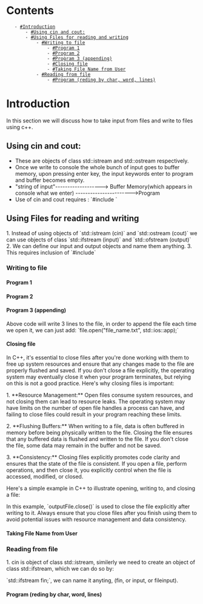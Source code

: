 = Contents =
    - [[#Introduction]]
        - [[#Using cin and cout:]]
        - [[#Using Files for reading and writing]]
            - [[#Writing to file]]
                - [[#Program 1]]
                - [[#Program 2]]
                - [[#Program 3 (appending)]]
                - [[#Closing file]]
                - [[#Taking File Name from User]]
            - [[#Reading from file]]
                - [[#Program (reding by char, word, lines)]]

= Introduction =

In this section we will discuss how to take input from files and write to files using c++. 

== Using cin and cout: ==

* These are objects of class std::istream and std::ostream respectively.
* Once we write to console the whole bunch of input goes to buffer memory, upon pressing enter key, the input keywords enter to program and buffer becomes empty.
* "string of input"-------------------> Buffer Memory(which appears in console what we enter) ----------------------->Program
* Use of cin and cout requires : `#include<iostream> `


== Using Files for reading and writing ==

1. Instead of using objects of `std::istream (cin)` and `std::ostream (cout)` we can use objects of class `std::ifstream (input)` and `std::ofstream (output)`
2. We can define our input and output objects and name them anything.
3. This requires inclusion of `#include<fstream>`

=== Writing to file ===

==== Program 1 ====
{{{cpp

#include<fstream>
#include<vector>

	int main(){
	std::ofstream file;
	file.open("name_of_file.txt");
	std::vector<std::string> vec;
	vec.push_back("first line");
	vec.push_back("second line");
	vec.push_back("third line");

	for (int i=0;i<vec.size();i++)
	{
		file<<vec[i]<<std::endl;
	}
	return 0;
	}


}}}

==== Program 2 ====
{{{cpp

#include<fstream>
#include<vector>

	int main(){
	std::ofstream file;
	file.open("name_of_file.txt");
	std::vector<std::string> vec;
	vec.push_back("first line");
	vec.push_back("second line");
	vec.push_back("third line");

	for (std::string line:vec)
	{
		file<<line<<std::endl;
	}
	return 0;
	}


}}}


==== Program 3 (appending) ====
Above code will write 3 lines to the file, in order to append the file each time we open it, we can just add: 
`file.open("file_name.txt", std::ios::app);`

{{{cpp


#include<fstream>
#include <iostream>
#include<vector>

	int main(){
	std::ofstream file;
	file.open("Fileof_appending.txt",std::ios::app);
	if (file.is_open()){
		std::cout<<"file is open"<<std::endl;
	}
	std::vector<std::string> vec;
	vec.push_back("first line");
	vec.push_back("second line");
	vec.push_back("third line");

	for (std::string line:vec)
	{
		file<<line<<std::endl;
	}
	file.close();
	if (file.is_open()){
		std::cout<<"file is open"<<std::endl;
	}
	else{std::cout<<"file is close"<<std::endl;}
	return 0;
	}


}}}

==== Closing file ====

In C++, it's essential to close files after you're done working with them to free up system resources and ensure that any changes made to the file are properly flushed and saved. If you don't close a file explicitly, the operating system may eventually close it when your program terminates, but relying on this is not a good practice. Here's why closing files is important:

1. **Resource Management:** Open files consume system resources, and not closing them can lead to resource leaks. The operating system may have limits on the number of open file handles a process can have, and failing to close files could result in your program reaching these limits.

2. **Flushing Buffers:** When writing to a file, data is often buffered in memory before being physically written to the file. Closing the file ensures that any buffered data is flushed and written to the file. If you don't close the file, some data may remain in the buffer and not be saved.

3. **Consistency:** Closing files explicitly promotes code clarity and ensures that the state of the file is consistent. If you open a file, perform operations, and then close it, you explicitly control when the file is accessed, modified, or closed.

Here's a simple example in C++ to illustrate opening, writing to, and closing a file:

{{{cpp
#include <iostream>
#include <fstream>

int main() {
    std::ofstream outputFile("example.txt");

    if (outputFile.is_open()) {
        outputFile << "Hello, World!\n";
        // Other file operations...

        outputFile.close();  // Close the file explicitly
    } else {
        std::cerr << "Unable to open the file.\n";
    }

    return 0;
}
}}}

In this example, `outputFile.close()` is used to close the file explicitly after writing to it. Always ensure that you close files after you finish using them to avoid potential issues with resource management and data consistency.

==== Taking File Name from User ====
{{{cpp
#include<iostream>
#include<fstream>
#include<vector>

	int main(){

	std::string filename;
	std::cout<<"enter file name"<<std::endl;
	std::cin>>filename;
	std::ofstream file(filename, std::ios::app);
	
	std::vector<std::string> vec;
	vec.push_back("first line");
	vec.push_back("second line");
	vec.push_back("third line");

	for (std::string line:vec)
	{
		file<<line<<std::endl;
	}
	file.close();
	if (file.is_open()){
		std::cout<<"file is open"<<std::endl;
	}
	else{std::cout<<"file is close"<<std::endl;}
	
return 0;
}


}}}

=== Reading from file ===
1. cin is object of class std::istream, similerly we need to create an object of class std::ifstream, which we can do so by: 

`std::ifstream fin;`, we can name it anyting, (fin, or input, or fileinput). 

==== Program (reding by char, word, lines) ====
{{{cpp

#include<fstream>
#include <string>
#include <vector>
#include<iostream>
using std::endl;
using std::cout;
using std::cin;
using std::vector;
using std::string;
int main(){

std::string filename;
cout<<"enter file name to read it"<<endl;
cin>>filename;

std::ifstream fin(filename);

int choice;
cout<<"enter 0 to read character by character or 1 to read word by word, or 2 to read line by line"<<endl;
cin>>choice;

if (choice==0)
{
	vector<char> charArray;
	char input;

	while(fin>>input)
	{
		charArray.push_back(input);
	}

	for(char input:charArray)
	{
		cout<<input<<endl;
	}
	// or you can simply use fin.get() to get first letter of line
	/* char ch; */

    /* // Read characters from the file using get() */
    /* while (fin.get(ch)) { */
        /* // Process the character as needed */
        /* std::cout << "Read character: " << ch << std::endl; */
    /* } */

    fin.close();	
	
}

else if(choice==1)
{
	string input;
	vector<string> wordArray;
	while(fin>>input)
	{
		wordArray.push_back(input);
		//cout<<input<<endl; // we can directly print it here, rather than storing to a vector and printing it.

	}
	for(string letter : wordArray)
	{
		cout<<letter<<endl;
	}
fin.close();

}
else if(choice==2)
{
	string line;
	vector<string> lineArray;
	while(std::getline(fin,line))
	{
		lineArray.push_back(line);
	}
	for(std::string line:lineArray)
	{
		cout<<line<<endl;
	}

fin.close();
}
return 0;
}



}}}
